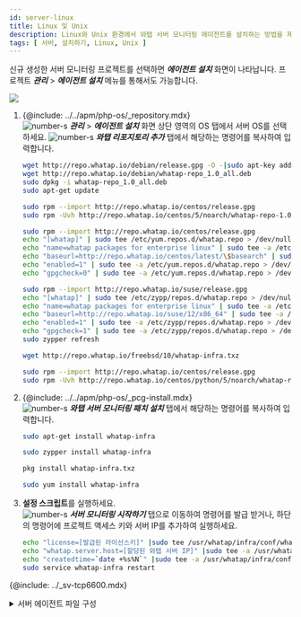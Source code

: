 ```yaml
---
id: server-linux
title: Linux 및 Unix
description: Linux와 Unix 환경에서 와탭 서버 모니터링 에이전트를 설치하는 방법을 제공합니다.
tags: [ 서버, 설치하기, Linux, Unix ]
---
```



신규 생성한 서버 모니터링 프로젝트를 선택하면 ***에이전트 설치*** 화면이 나타납니다. 프로젝트 ***관리*** > ***에이전트 설치*** 메뉴를 통해서도 가능합니다.

![](/img/server-install.png)

1. {@include: ../../apm/php-os/_repository.mdx}  
    ![number-s](/img/number-01.png) ***관리*** > ***에이전트 설치*** 화면 상단 영역의 OS 탭에서 서버 OS를 선택하세요. ![number-s](/img/number-02.png) ***와탭 리포지토리 추가*** 탭에서 해당하는 명령어를 복사하여 입력합니다.
    
    <Tabs>
    <TabItem value="du" label="Debian / Ubuntu" default>

    ```bash title=SH
    wget http://repo.whatap.io/debian/release.gpg -O -|sudo apt-key add -
    wget http://repo.whatap.io/debian/whatap-repo_1.0_all.deb
    sudo dpkg -i whatap-repo_1.0_all.deb
    sudo apt-get update
    ```

    </TabItem>
    <TabItem value="co" label="CentOS">

    ```bash title=SH
    sudo rpm --import http://repo.whatap.io/centos/release.gpg
    sudo rpm -Uvh http://repo.whatap.io/centos/5/noarch/whatap-repo-1.0-1.noarch.rpm
    ```

    </TabItem>
    <TabItem value="al" label="Amazon Linux">

    ```bash title=SH
    sudo rpm --import http://repo.whatap.io/centos/release.gpg
    echo "[whatap]" | sudo tee /etc/yum.repos.d/whatap.repo > /dev/null
    echo "name=whatap packages for enterprise linux" | sudo tee -a /etc/yum.repos.d/whatap.repo > /dev/null
    echo "baseurl=http://repo.whatap.io/centos/latest/\$basearch" | sudo tee -a /etc/yum.repos.d/whatap.repo > /dev/null
    echo "enabled=1" | sudo tee -a /etc/yum.repos.d/whatap.repo > /dev/null
    echo "gpgcheck=0" | sudo tee -a /etc/yum.repos.d/whatap.repo > /dev/null
    ```

    </TabItem>
    </Tabs>
    <Tabs>
    <TabItem value="suse" label="SUSE">

    ```bash title=SH
    sudo rpm --import http://repo.whatap.io/suse/release.gpg
    echo "[whatap]" | sudo tee /etc/zypp/repos.d/whatap.repo > /dev/null
    echo "name=whatap packages for enterprise linux" | sudo tee -a /etc/zypp/repos.d/whatap.repo > /dev/null
    echo "baseurl=http://repo.whatap.io/suse/12/x86_64" | sudo tee -a /etc/zypp/repos.d/whatap.repo > /dev/null
    echo "enabled=1" | sudo tee -a /etc/zypp/repos.d/whatap.repo > /dev/null
    echo "gpgcheck=1" | sudo tee -a /etc/zypp/repos.d/whatap.repo > /dev/null
    sudo zypper refresh
    ```

    </TabItem>
    <TabItem value="fb" label="FreeBSD">

    ```bash title=SH
    wget http://repo.whatap.io/freebsd/10/whatap-infra.txz
    ```

    </TabItem>
    <TabItem value="xs" label="XenServer">

    ```bash title=SH
    sudo rpm --import http://repo.whatap.io/centos/release.gpg
    sudo rpm -Uvh http://repo.whatap.io/centos/python/5/noarch/whatap-repo-1.0-1.noarch.rpm
    ```

    </TabItem>
    </Tabs> 

1. {@include: ../../apm/php-os/_pcg-install.mdx}  
    ![number-s](/img/number-03.png) ***와탭 서버 모니터링 패치 설치*** 탭에서 해당하는 명령어를 복사하여 입력합니다.
    
    <Tabs>
    <TabItem value="du" label="Debian / Ubuntu" default>

    ```bash title=SH
    sudo apt-get install whatap-infra
    ```

    </TabItem>
    <TabItem value="suse" label="SUSE">

    ```bash title=SH
    sudo zypper install whatap-infra
    ```

    </TabItem>
    <TabItem value="fb" label="FreeBSD">

    ```bash title=SH
    pkg install whatap-infra.txz
    ```

    </TabItem>
    </Tabs>
    <Tabs>
    <TabItem value="cax" label="CentOS / Amazon Linux / XenServer">

    ```bash title=SH
    sudo yum install whatap-infra
    ```

    </TabItem>
    </Tabs> 

1. **설정 스크립트**를 실행하세요.  
    ![number-s](/img/number-04.png) ***서버 모니터링 시작하기*** 탭으로 이동하여 명령어를 발급 받거나, 하단의 명령어에 프로젝트 액세스 키와 서버 IP를 추가하여 실행하세요.

    ```bash
    echo "license=[발급된 라이선스키]" |sudo tee /usr/whatap/infra/conf/whatap.conf
    echo "whatap.server.host=[할당된 와탭 서버 IP]" |sudo tee -a /usr/whatap/infra/conf/whatap.conf
    echo "createdtime=`date +%s%N`" |sudo tee -a /usr/whatap/infra/conf/whatap.conf
    sudo service whatap-infra restart
    ```

{@include: ../_sv-tcp6600.mdx}

<details>
<summary>서버 에이전트 파일 구성</summary>

{@include: _sv-cpf.mdx} 
{@include: _sv-lf-cpf.mdx}               

</details>    

<!-- 
    :::note
    에이전트에서 수집 서버로 **TCP 6600** 포트 접근이 가능해야 합니다.(TCP 아웃바운드)
    :::
-->    